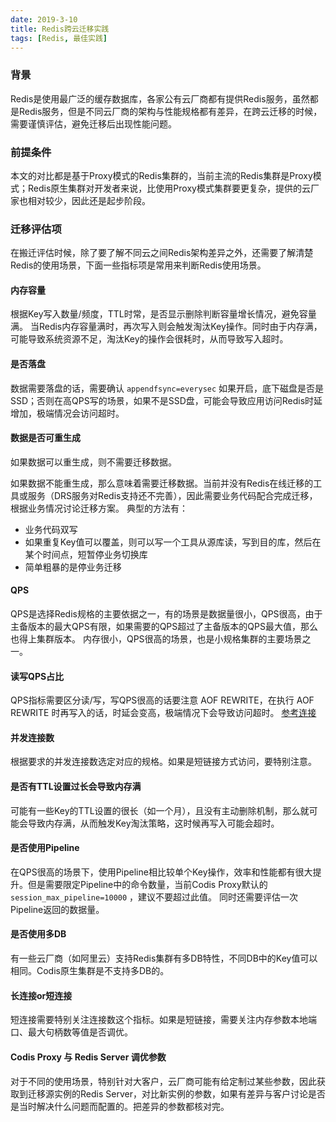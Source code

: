 ```yaml
---
date: 2019-3-10
title: Redis跨云迁移实践
tags: [Redis, 最佳实践]
---
```


### 背景

Redis是使用最广泛的缓存数据库，各家公有云厂商都有提供Redis服务，虽然都是Redis服务，但是不同云厂商的架构与性能规格都有差异，在跨云迁移的时候，需要谨慎评估，避免迁移后出现性能问题。

### 前提条件

本文的对比都是基于Proxy模式的Redis集群的，当前主流的Redis集群是Proxy模式；Redis原生集群对开发者来说，比使用Proxy模式集群要更复杂，提供的云厂家也相对较少，因此还是起步阶段。

### 迁移评估项

在搬迁评估时候，除了要了解不同云之间Redis架构差异之外，还需要了解清楚Redis的使用场景，下面一些指标项是常用来判断Redis使用场景。

#### 内存容量

根据Key写入数量/频度，TTL时常，是否显示删除判断容量增长情况，避免容量满。
当Redis内存容量满时，再次写入则会触发淘汰Key操作。同时由于内存满，可能导致系统资源不足，淘汰Key的操作会很耗时，从而导致写入超时。

#### 是否落盘

数据需要落盘的话，需要确认 `appendfsync=everysec` 如果开启，底下磁盘是否是SSD；否则在高QPS写的场景，如果不是SSD盘，可能会导致应用访问Redis时延增加，极端情况会访问超时。

#### 数据是否可重生成

如果数据可以重生成，则不需要迁移数据。

如果数据不能重生成，那么意味着需要迁移数据。当前并没有Redis在线迁移的工具或服务（DRS服务对Redis支持还不完善），因此需要业务代码配合完成迁移，根据业务情况讨论迁移方案。
典型的方法有：

- 业务代码双写
- 如果重复Key值可以覆盖，则可以写一个工具从源库读，写到目的库，然后在某个时间点，短暂停业务切换库
- 简单粗暴的是停业务迁移

#### QPS

QPS是选择Redis规格的主要依据之一，有的场景是数据量很小，QPS很高，由于主备版本的最大QPS有限，如果需要的QPS超过了主备版本的QPS最大值，那么也得上集群版本。
内存很小，QPS很高的场景，也是小规格集群的主要场景之一。

#### 读写QPS占比

QPS指标需要区分读/写，写QPS很高的话要注意 AOF REWRITE，在执行 AOF REWRITE 时再写入的话，时延会变高，极端情况下会导致访问超时。
[参考连接](http://mysql.taobao.org/monthly/2016/03/05/)

#### 并发连接数

根据要求的并发连接数选定对应的规格。如果是短链接方式访问，要特别注意。

#### 是否有TTL设置过长会导致内存满

可能有一些Key的TTL设置的很长（如一个月），且没有主动删除机制，那么就可能会导致内存满，从而触发Key淘汰策略，这时候再写入可能会超时。

#### 是否使用Pipeline

在QPS很高的场景下，使用Pipeline相比较单个Key操作，效率和性能都有很大提升。但是需要限定Pipeline中的命令数量，当前Codis Proxy默认的 `session_max_pipeline=10000` ，建议不要超过此值。
同时还需要评估一次Pipeline返回的数据量。

#### 是否使用多DB

有一些云厂商（如阿里云）支持Redis集群有多DB特性，不同DB中的Key值可以相同。Codis原生集群是不支持多DB的。

#### 长连接or短连接

短连接需要特别关注连接数这个指标。如果是短链接，需要关注内存参数本地端口、最大句柄数等值是否调优。

#### Codis Proxy 与 Redis Server 调优参数

对于不同的使用场景，特别针对大客户，云厂商可能有给定制过某些参数，因此获取到迁移源实例的Redis Server，对比新实例的参数，如果有差异与客户讨论是否是当时解决什么问题而配置的。把差异的参数都核对完。
